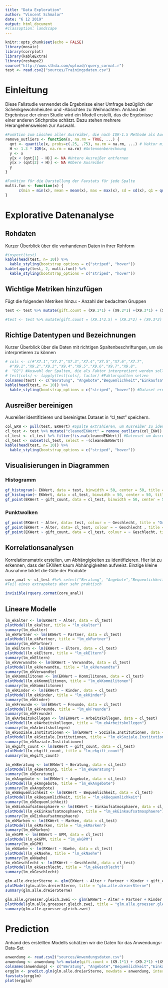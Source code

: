 ```yaml
---
title: "Data Exploration"
author: "Vincent Schmalor"
date: "6 12 2019"
output: html_document
#classoption: landscape
---
```


```r
knitr::opts_chunk$set(echo = FALSE)
library(mosaic)
library(corrplot)
library(kableExtra)
library(reshape2)
source("http://www.sthda.com/upload/rquery_cormat.r")
test <- read.csv2("sources/Trainingsdaten.csv")
```

# Einleitung
Diese Fallstudie verwendet die Ergebnisse einer Umfrage bezüglich der Schenkgewohnheiuten und -Absichten zu Weihnachten. Anhand der Ergebnisse der einen Studie wird ein Modell erstellt, das die Ergebnisse einer anderen Stichprobe schätzt.
Dazu stehen mehrere Herangehensweisen zur Auswahl.

```r

#Funktion zum Löschen aller Ausreißer, die nach IQR-1.5 Methode als Ausreißer gelten
remove_outliers <- function(x, na.rm = TRUE, ...) {
  qnt <- quantile(x, probs=c(.25, .75), na.rm = na.rm, ...) # Vektor mit Quartilen 25% und 75% erstellen
  H <- 1.3 * IQR(x, na.rm = na.rm) #Antennenberechnung
  y <- x
  y[x < (qnt[1] - H)] <- NA #Untere Ausreißer entfernen
  y[x > (qnt[2] + H)] <- NA #Obere Ausreißer
  y
}

#Funktion für die Darstellung der Favstats für jede Spalte
multi.fun <- function(x) { 
      c(min = min(x), mean = mean(x), max = max(x), sd = sd(x), q1 = quantile(x, 0.25), med = median(x), q3 = quantile(x,0.75))
}
```

# Explorative Datenanalyse
## Rohdaten
Kurzer Überblick über die vorhandenen Daten in ihrer Rohform
```r
#inspect(test)
kable(head(test, n= 10)) %>%
  kable_styling(bootstrap_options = c("striped", "hover"))
kable(apply(test, 2, multi.fun)) %>%
  kable_styling(bootstrap_options = c("striped", "hover"))
```
## Wichtige Metriken hinzufügen
Fügt die folgenden Metriken hinzu:
- Anzahl der bedachten Gruppen
```r
test <- test %>% mutate(gift.count = (X9.1*1) + (X9.2*1) +(X9.3*1) + (X9.4*1) + (X9.5*1) + (X9.6*1) + (X9.7*1) + (X9.8*1))
```

```r
#test <- test %>% mutate(gift.count = (X9.1*2.5) + (X9.2*2) + (X9.3*2) + (X9.4*0.5) + (X9.5*1) + (X9.6*1.5) + (X9.7*0.75) + (X9.8*0.5))
```

## Richtige Datentypen und Bezeichnungen
Kurzer Überblick über die Daten mit richtigen Spaltenbeschriftungen, um sie interpretieren zu können
```r
# cols <- c(#"X7.1","X7.2","X7.3","X7.4","X7.5","X7.6","X7.7",
  #"X9.1","X9.2","X9.3","X9.4","X9.5","X9.6","X9.7","X9.8",
#  "D2") #Auswahl der Spalten, die als Faktor interpretiert werden sollen
# test[cols] <- lapply(test[cols], factor) #Faktorspalten setzen
colnames(test) <- c("Beratung", "Angebote","Bequemlichkeit","Einkaufsatmosphaere","Marken","GPM","Naehe","Partner","Eltern","Verwandte","Kommilitonen","Kinder","Freunde","Arbeitskollegen","Soziale.Institutionen","Alter","Geschlecht","EKWert", "gift_count") #Spaltennamen setzen
kable(head(test, n= 10)) %>%
  kable_styling(bootstrap_options = c("striped", "hover")) #Dataset erneut anschauen
```

## Ausreißer bereinigen
Ausreißer identifizieren und bereinigtes Dataset in "cl_test" speichern.
```r
col_EKW <- pull(test, EKWert) #Spalte extrahieren, um Ausreißer zu identifizieren
cl_test <- test %>% mutate("cleanedEKWert" = remove_outliers(col_EKW)) #Ausreißer nullen und in neues Datenset speichern
cl_test <- cl_test %>% filter(!is.na(cleanedEKWert)) #Datenset um Ausreißer bereinigen
cl_test <- subset(cl_test, select = -(cleanedEKWert))
kable(head(test, n= 10)) %>%
  kable_styling(bootstrap_options = c("striped", "hover"))
```

## Visualisierungen in Diagrammen
### Histogramm
```r
gf_histogram(~ EKWert, data = test, binwidth = 50, center = 50, title = "Original - EK-Wert je Alter")
gf_histogram(~ EKWert, data = cl_test, binwidth = 50, center = 50, title = "Bereinigt - EK-Wert je Alter")
gf_point(EKWert ~ gift_count, data = cl_test, binwidth = 50, center = 50, title = "Ek-Wert je Geschenkanzahl")
```

### Punktwolken
```r
gf_point(EKWert ~ Alter, data= test, colour = ~ Geschlecht, title = "Original - EK-Wert je Alter")
gf_point(EKWert ~ Alter, data= cl_test, colour = ~ Geschlecht , title = "Bereinigt - EK-Wert je Alter")
gf_point(EKWert ~ gift_count, data = cl_test, colour = ~ Geschlecht, title = "Ek-Wert je Geschenkanzahl")
```

## Korrelationsanalysen
Korrelationsmatrix erstellen, um Abhängigkeiten zu identifizieren. Hier ist zu erkennen, dass der EKWert kaum Abhängigkeiten aufweist. Einzige kleine Ausnahme bildet die Güte der Produkte

```r
core_anal <- cl_test #%>% select("Beratung", "Angebote","Bequemlichkeit","Einkaufsatmosphaere","Marken","GPM","Naehe", "EKWert")
#Teil eines extrapakets aber sehr praktisch

invisible(rquery.cormat(core_anal))
```



## Lineare Modelle
```r
lm_ekalter <- lm(EKWert ~ Alter, data = cl_test)
plotModel(lm_ekalter, title = "lm_ekalter")
summary(lm_ekalter)
lm_ekPartner <- lm(EKWert ~ Partner, data = cl_test)
plotModel(lm_ekPartner, title = "lm_ekPartner")
summary(lm_ekPartner)
lm_ekEltern <- lm(EKWert ~ Eltern, data = cl_test)
plotModel(lm_ekEltern, title = "lm_ekEltern")
summary(lm_ekEltern)
lm_ekVerwandte <- lm(EKWert ~ Verwandte, data = cl_test)
plotModel(lm_ekVerwandte, title = "lm_ekVerwandte")
summary(lm_ekVerwandte)
lm_ekKommilitonen <- lm(EKWert ~ Kommilitonen, data = cl_test)
plotModel(lm_ekKommilitonen, title = "lm_ekKommilitonen")
summary(lm_ekKommilitonen)
lm_ekKinder <- lm(EKWert ~ Kinder, data = cl_test)
plotModel(lm_ekKinder, title = "lm_ekKinder")
summary(lm_ekKinder)
lm_ekFreunde <- lm(EKWert ~ Freunde, data = cl_test)
plotModel(lm_ekFreunde, title = "lm_ekFreunde")
summary(lm_ekFreunde)
lm_ekArbeitskollegen <- lm(EKWert ~ Arbeitskollegen, data = cl_test)
plotModel(lm_ekArbeitskollegen, title = "lm_ekArbeitskollegen")
summary(lm_ekArbeitskollegen)
lm_ekSoziale.Institutionen <- lm(EKWert ~ Soziale.Institutionen, data = cl_test)
plotModel(lm_ekSoziale.Institutionen, title = "lm_ekSoziale.Institutionen")
summary(lm_ekSoziale.Institutionen)
lm_ekgift_count <- lm(EKWert ~ gift_count, data = cl_test)
plotModel(lm_ekgift_count, title = "lm_ekgift_count")
summary(lm_ekgift_count)

lm_ekBeratung <- lm(EKWert ~ Beratung, data = cl_test)
plotModel(lm_ekBeratung, title = "lm_ekBeratung")
summary(lm_ekBeratung)
lm_ekAngebote <- lm(EKWert ~ Angebote, data = cl_test)
plotModel(lm_ekAngebote, title = "lm_ekAngebote")
summary(lm_ekAngebote)
lm_ekBequemlichkeit <- lm(EKWert ~ Bequemlichkeit, data = cl_test)
plotModel(lm_ekBequemlichkeit, title = "lm_ekBequemlichkeit")
summary(lm_ekBequemlichkeit)
lm_ekEinkaufsatmosphaere <- lm(EKWert ~ Einkaufsatmosphaere, data = cl_test)
plotModel(lm_ekEinkaufsatmosphaere, title = "lm_ekEinkaufsatmosphaere")
summary(lm_ekEinkaufsatmosphaere)
lm_ekMarken <- lm(EKWert ~ Marken, data = cl_test)
plotModel(lm_ekMarken, title = "lm_ekMarken")
summary(lm_ekMarken)
lm_ekGPM <- lm(EKWert ~ GPM, data = cl_test)
plotModel(lm_ekGPM, title = "lm_ekGPM")
summary(lm_ekGPM)
lm_ekNaehe <- lm(EKWert ~ Naehe, data = cl_test)
plotModel(lm_ekNaehe, title = "lm_ekNaehe")
summary(lm_ekNaehe)
lm_ekGeschlecht <- lm(EKWert ~ Geschlecht, data = cl_test)
plotModel(lm_ekGeschlecht, title = "lm_ekGeschlecht")
summary(lm_ekGeschlecht)

glm.alle.dreierSterne <- glm(EKWert ~ Alter + Partner + Kinder + gift_count + GPM, data = cl_test)
plotModel(glm.alle.dreierSterne, title = "glm.alle.dreierSterne")
summary(glm.alle.dreierSterne)

glm.alle.groesser.gleich.zwei <- glm(EKWert ~ Alter + Partner + Kinder + gift_count + GPM + Soziale.Institutionen, data = cl_test)
plotModel(glm.alle.groesser.gleich.zwei, title = "glm.alle.groesser.gleich.zwei")
summary(glm.alle.groesser.gleich.zwei)

```

# Prediction
Anhand des erstellten Modells schätzen wir die Daten für das Anwendungs-Data-Set
```r
anwendung <- read.csv2("sources/Anwendungsdaten.csv")
anwendung <- anwendung %>% mutate(gift.count = (X9.1*1) + (X9.2*1) +(X9.3*1) + (X9.4*1) + (X9.5*1) + (X9.6*1) + (X9.7*1) + (X9.8*1))
colnames(anwendung) <- c("Beratung", "Angebote","Bequemlichkeit","Einkaufsatmosphaere","Marken","GPM","Naehe","Partner","Eltern","Verwandte","Kommilitonen","Kinder","Freunde","Arbeitskollegen","Soziale.Institutionen","Alter","Geschlecht","gift_count") #Spaltennamen setzen
ergglm <- predict.glm(glm.alle.dreierSterne, newdata = anwendung, interval="prediction")
favstats(ergglm)
plot(ergglm)
```

